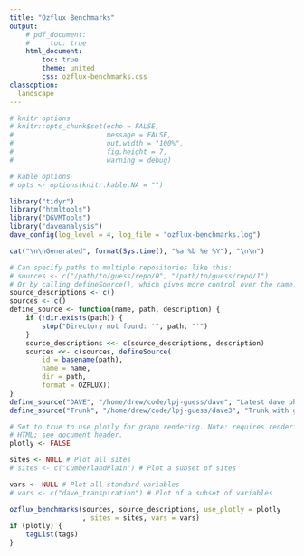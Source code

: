 ```yaml
---
title: "Ozflux Benchmarks"
output:
    # pdf_document:
    #     toc: true
    html_document:
        toc: true
        theme: united
        css: ozflux-benchmarks.css
classoption: 
  landscape
---
```


```r
# knitr options
# knitr::opts_chunk$set(echo = FALSE,
#                       message = FALSE,
#                       out.width = "100%",
#                       fig.height = 7,
#                       warning = debug)

# kable options
# opts <- options(knitr.kable.NA = "")

library("tidyr")
library("htmltools")
library("DGVMTools")
library("daveanalysis")
dave_config(log_level = 4, log_file = "ozflux-benchmarks.log")
```

```r
cat("\n\nGenerated", format(Sys.time(), "%a %b %e %Y"), "\n\n")

# Can specify paths to multiple repositories like this:
# sources <- c("/path/to/guess/repo/0", "/path/to/guess/repo/1")
# Or by calling defineSource(), which gives more control over the name:
source_descriptions <- c()
sources <- c()
define_source <- function(name, path, description) {
    if (!dir.exists(path)) {
        stop("Directory not found: '", path, "'")
    }
    source_descriptions <<- c(source_descriptions, description)
    sources <<- c(sources, defineSource(
        id = basename(path),
        name = name,
        dir = path,
        format = OZFLUX))
}
define_source("DAVE", "/home/drew/code/lpj-guess/dave", "Latest dave photosynthesis with trunk allocation, all pfts except shrubs running in competition. Unlimited number of tree cohorts. rootdist water uptake method. Run on lpjguess_dave branch (cc12d82b5b17249eb87dd93af6036f689fa2fe69)")
define_source("Trunk", "/home/drew/code/lpj-guess/dave3", "Trunk with global pfts and rootdist water uptake method, run on the lpjguess_dave_baseline branch (22b5f71d0263dded3cca0bcad8d101b1e6cb1c38)")

# Set to true to use plotly for graph rendering. Note: requires rendering to
# HTML; see document header.
plotly <- FALSE

sites <- NULL # Plot all sites
# sites <- c("CumberlandPlain") # Plot a subset of sites

vars <- NULL # Plot all standard variables
# vars <- c("dave_transpiration") # Plot of a subset of variables

ozflux_benchmarks(sources, source_descriptions, use_plotly = plotly
                  , sites = sites, vars = vars)
if (plotly) {
    tagList(tags)
}
```
